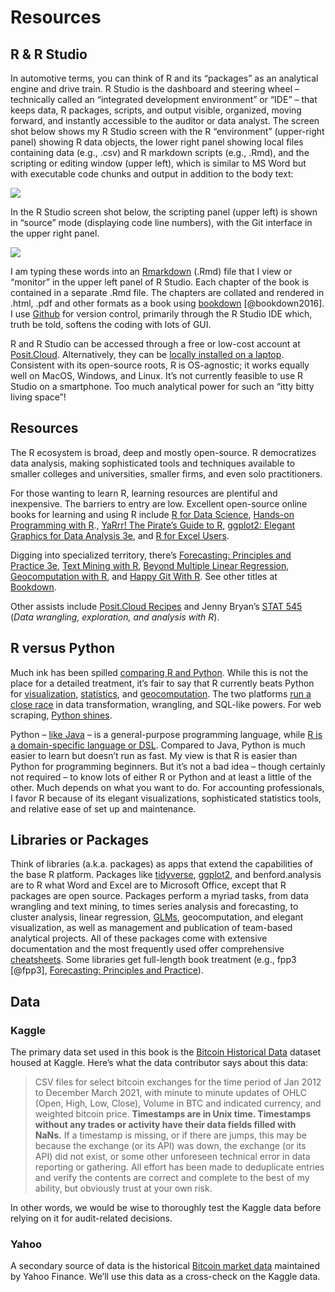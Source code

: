 # Resources

## R & R Studio

In automotive terms, you can think of R and its "packages" as an analytical engine and drive train. R Studio is the dashboard and steering wheel – technically called an "integrated development environment" or "IDE" – that keeps data, R packages, scripts, and output visible, organized, moving forward, and instantly accessible to the auditor or data analyst. The screen shot below shows my R Studio screen with the R "environment" (upper-right panel) showing R data objects, the lower right panel showing local files containing data (e.g., .csv) and R markdown scripts (e.g., .Rmd), and the scripting or editing window (upper left), which is similar to MS Word but with executable code chunks and output in addition to the body text:

![](images/clipboard-2868608260.png)

In the R Studio screen shot below, the scripting panel (upper left) is shown in "source" mode (displaying code line numbers), with the Git interface in the upper right panel.

![](images/clipboard-3778416653.png)

I am typing these words into an [Rmarkdown](https://rmarkdown.rstudio.com/) (.Rmd) file that I view or "monitor" in the upper left panel of R Studio. Each chapter of the book is contained in a separate .Rmd file. The chapters are collated and rendered in .html, .pdf and other formats as a book using [bookdown](https://bookdown.org/) [@bookdown2016]. I use [Github](https://github.com/kschulzke/AICPA-Power-Play) for version control, primarily through the R Studio IDE which, truth be told, softens the coding with lots of GUI.

R and R Studio can be accessed through a free or low-cost account at [Posit.Cloud](https://posit.cloud/). Alternatively, they can be [locally installed on a laptop](https://rstudio-education.github.io/hopr/starting.html). Consistent with its open-source roots, R is OS-agnostic; it works equally well on MacOS, Windows, and Linux. It's not currently feasible to use R Studio on a smartphone. Too much analytical power for such an "itty bitty living space"!

## Resources

The R ecosystem is broad, deep and mostly open-source. R democratizes data analysis, making sophisticated tools and techniques available to smaller colleges and universities, smaller firms, and even solo practitioners.

For those wanting to learn R, learning resources are plentiful and inexpensive. The barriers to entry are low. Excellent open-source online books for learning and using R include [R for Data Science](https://r4ds.hadley.nz/), [Hands-on Programming with R](https://rstudio-education.github.io/hopr/)., [YaRrr! The Pirate's Guide to R](https://bookdown.org/ndphillips/YaRrr/), [ggplot2: Elegant Graphics for Data Analysis 3e](https://ggplot2-book.org/preface-3e), and [R for Excel Users](https://rstudio-conf-2020.github.io/r-for-excel/).

Digging into specialized territory, there's [Forecasting: Principles and Practice 3e](https://otexts.com/fpp3/), [Text Mining with R](https://www.tidytextmining.com/), [Beyond Multiple Linear Regression](https://bookdown.org/roback/bookdown-BeyondMLR/), [Geocomputation with R](https://r.geocompx.org/), and [Happy Git With R](https://happygitwithr.com/). See other titles at [Bookdown](https://bookdown.org/).

Other assists include [Posit.Cloud Recipes](https://posit.cloud/learn/recipes) and Jenny Bryan's [STAT 545](https://stat545.com/index.html) (*Data wrangling, exploration, and analysis with R*).

## R versus Python

Much ink has been spilled [comparing R and Python](https://www.datacamp.com/blog/all-about-r). While this is not the place for a detailed treatment, it's fair to say that R currently beats Python for [visualization](https://r-graph-gallery.com/), [statistics](https://moderndive.com/ "Statistical Inference via Data Science"), and [geocomputation](https://r.geocompx.org/ "Geocomputation in R"). The two platforms [run a close race](https://towardsdatascience.com/using-chatgpt-to-translate-r-code-to-python-effed461037e) in data transformation, wrangling, and SQL-like powers. For web scraping, [Python shines](https://www.geeksforgeeks.org/python-web-scraping-tutorial/).

Python -- [like Java](https://www.bmc.com/blogs/python-vs-java/) -- is a general-purpose programming language, while [R is a domain-specific language or DSL](https://www.datacamp.com/blog/all-about-r). Compared to Java, Python is much easier to learn but doesn't run as fast. My view is that R is easier than Python for programming beginners. But it's not a bad idea -- though certainly not required -- to know lots of either R or Python and at least a little of the other. Much depends on what you want to do. For accounting professionals, I favor R because of its elegant visualizations, sophisticated statistics tools, and relative ease of set up and maintenance.

## Libraries or Packages

Think of libraries (a.k.a. packages) as apps that extend the capabilities of the base R platform. Packages like [tidyverse](https://www.tidyverse.org/), [ggplot2](https://ggplot2-book.org/), and benford.analysis are to R what Word and Excel are to Microsoft Office, except that R packages are open source. Packages perform a myriad tasks, from data wrangling and text mining, to times series analysis and forecasting, to cluster analysis, linear regression, [GLMs](https://bookdown.org/roback/bookdown-BeyondMLR/ "Beyond MLR"), geocomputation, and elegant visualization, as well as management and publication of team-based analytical projects. All of these packages come with extensive documentation and the most frequently used offer comprehensive [cheatsheets](https://posit.co/resources/cheatsheets/). Some libraries get full-length book treatment (e.g., fpp3 [@fpp3], [Forecasting: Principles and Practice](https://otexts.com/fpp3/ "fpp3")).

## Data

### Kaggle

The primary data set used in this book is the [Bitcoin Historical Data](https://www.kaggle.com/datasets/mczielinski/bitcoin-historical-data "Kaggle data") dataset housed at Kaggle. Here's what the data contributor says about this data:

> CSV files for select bitcoin exchanges for the time period of Jan 2012 to December March 2021, with minute to minute updates of OHLC (Open, High, Low, Close), Volume in BTC and indicated currency, and weighted bitcoin price. **Timestamps are in Unix time. Timestamps without any trades or activity have their data fields filled with NaNs.** If a timestamp is missing, or if there are jumps, this may be because the exchange (or its API) was down, the exchange (or its API) did not exist, or some other unforeseen technical error in data reporting or gathering. All effort has been made to deduplicate entries and verify the contents are correct and complete to the best of my ability, but obviously trust at your own risk.

In other words, we would be wise to thoroughly test the Kaggle data before relying on it for audit-related decisions.

### Yahoo

A secondary source of data is the historical [Bitcoin market data](https://finance.yahoo.com/quote/BTC-USD/history "Yahoo data") maintained by Yahoo Finance. We'll use this data as a cross-check on the Kaggle data.
